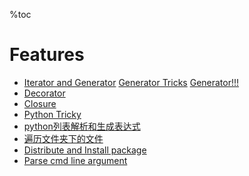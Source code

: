 %toc

= Features =
*   [[Iterator and Generator]] [[http://www.dabeaz.com/generators-uk/|Generator Tricks]] [[file://F:/Wiki/wiki2_html/GeneratorsUK.pdf|Generator!!!]]
*   [[Decorator]]
*   [[Closure]]
*   [[Python Tricky]]
*   [[http://www.cnblogs.com/moinmoin/archive/2011/03/10/lsit-comprehensions-generators.html|python列表解析和生成表达式]]
*   [[遍历文件夹下的文件]]
*   [[Distribute and Install package]]
*   [[Parse cmd line argument]]
